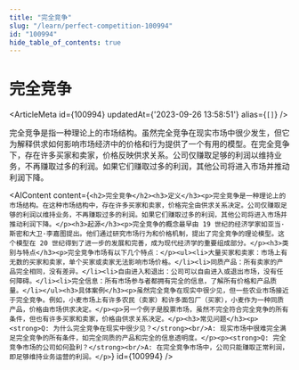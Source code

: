 ```yaml
---
title: "完全竞争"
slug: "/learn/perfect-competition-100994"
id: "100994"
hide_table_of_contents: true
---
```



# 完全竞争

<ArticleMeta id={100994} updatedAt={'2023-09-26 13:58:51'} alias={`[]`} />
<div className='border-solid border-b border-t-0 my-4 border-[var(--ifm-color-gray-300)]' />

完全竞争是指一种理论上的市场结构。虽然完全竞争在现实市场中很少发生，但它为解释供求如何影响市场经济中的价格和行为提供了一个有用的模型。在完全竞争下，存在许多买家和卖家，价格反映供求关系。公司仅赚取足够的利润以维持业务，不再赚取过多的利润。如果它们赚取过多的利润，其他公司将进入市场并推动利润下降。

<AIContent content={`<h2>完全竞争</h2><h3>定义</h3><p>完全竞争是一种理论上的市场结构。在这种市场结构中，存在许多买家和卖家，价格完全由供求关系决定。公司仅赚取足够的利润以维持业务，不再赚取过多的利润。如果它们赚取过多的利润，其他公司将进入市场并推动利润下降。</p><h3>起源</h3><p>完全竞争的概念最早由 19 世纪的经济学家如亚当·斯密和大卫·李嘉图提出。他们通过研究市场行为和价格机制，提出了完全竞争的理论模型。这个模型在 20 世纪得到了进一步的发展和完善，成为现代经济学的重要组成部分。</p><h3>类别与特点</h3><p>完全竞争市场有以下几个特点：</p><ul><li>大量买家和卖家：市场上有无数的买家和卖家，单个买家或卖家无法影响市场价格。</li><li>同质产品：所有卖家的产品完全相同，没有差异。</li><li>自由进入和退出：公司可以自由进入或退出市场，没有任何障碍。</li><li>完全信息：所有市场参与者都拥有完全的信息，了解所有价格和产品质量。</li></ul><h3>具体案例</h3><p>虽然完全竞争在现实中很少见，但一些农业市场接近于完全竞争。例如，小麦市场上有许多农民（卖家）和许多面包厂（买家），小麦作为一种同质产品，价格由市场供求决定。</p><p>另一个例子是股票市场，虽然不完全符合完全竞争的所有条件，但也有许多买家和卖家，价格由供求关系决定。</p><h3>常见问题</h3><p><strong>Q: 为什么完全竞争在现实中很少见？</strong><br/>A: 现实市场中很难完全满足完全竞争的所有条件，如完全同质的产品和完全的信息透明度。</p><p><strong>Q: 完全竞争市场的公司如何盈利？</strong><br/>A: 在完全竞争市场中，公司只能赚取正常利润，即足够维持业务运营的利润。</p>`} id={100994} />
